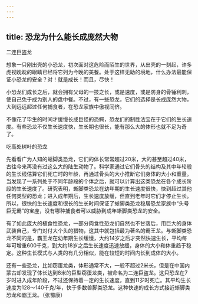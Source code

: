 ```yaml
---
---
---
```

title: 恐龙为什么能长成庞然大物
---




二连巨盗龙



想象一只刚出壳的小恐龙，初次面对这危险而陌生的世界，从出壳的一刻起，许多虎视眈眈的眼睛已经将它列为今晚的美餐。处于这样无助的境地，什么办法最能保证小恐龙的安全？对！就是成长！而且，尽快！

小恐龙们成长之后，就会拥有父母的一技之长，或是速度，或是防身的骨锤利刺，使自己免于成为别人的盘中餐。不过，有一些恐龙，它们的选择是长成庞然大物，大到远远超过任何捕食者，在恐龙家族中傲视同侪。

不像花了毕生的时间才缓慢长成巨怪的恐鳄，恐龙们的制胜法宝在于它们的生长速度。有些恐龙不仅生长速度快，生长期也很长，能有那么大的体形也就不足为奇了。

吃高处树叶的恐龙



先看看广为人知的蜥脚类恐龙，它们的体长常常超过20米，大的甚至超过40米，古往今来再没有过这么大的陆生动物了。科学家通过它们骨头的结构及其中年轮般的生长线估算它们死亡时的年龄，再通过骨头的大小推断它们身体的大小和重量。当发现了一系列处于不同年龄段的个体之后，就可以计算出这类恐龙在各个成长阶段的生长速度了。研究表明，蜥脚类恐龙在幼年期的生长速度很快，快到超过其他任何类型的恐龙；进入成年期后，生长速度放缓，但直到老年时它们才停止生长。所以，很快的生长速度和很长的生长时间保证了蜥脚类恐龙稳居恐龙家族中“头号巨无霸”的宝座，没有哪种捕食者可以威胁到成年蜥脚类恐龙的安全。

有了如此庞大的植食性恐龙，一部分肉食性恐龙们自然也不甘落后，用巨大的身体武装自己，专门对付大个头的猎物，这其中就包括最为著名的霸王龙。与蜥脚类恐龙不同的是，霸王龙在幼年期生长缓慢，大约14岁之后才突然快速生长，平均每年可增重600千克，到大约18岁之后生长速度迅速放缓，身体的大小和体重趋于稳定。这种生长模式与人类的有几分相似，能在较短的时间内长到成体的大小。

还有一些恐龙，比如窃蛋龙类，体形通常不大，一般不超过2米长，但是在中国内蒙古却发现了体长达到8米的巨型窃蛋龙类，被命名为二连巨盗龙。这只恐龙在7岁时进入成年阶段，不过还保持着一定的生长速度，直到11岁时死亡。其平均生长速度为128～140千克/年，快于多数兽脚类恐龙。这种快速的成长方式接近蜥脚类恐龙和霸王龙。（张蜀康）